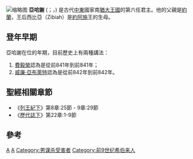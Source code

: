{{unreferenced|time=2017-07-21T03:45:37+00:00}}
[[File:Ahaziah_of_Judah.png|缩略图]]
'''亞哈謝''' ({{lang-he| אחזיהו }}；{{lang|en|Ahaziah}}，{{bd||？|前841年|catIdx=亞哈謝}}) 是古代[[中東|中東]]國家南[[猶大王國|猶大王國]]的第六任君主。他的父親是[[約蘭_(猶大)|約蘭]]，王后西比亞（Zibiah）是[[約阿施|約阿施]]王的生母。

== 登年早期 ==

亞哈謝在位的年期，目前歷史上有兩種講法：
# [[費毅榮|費毅榮]]認為是從前841年到前841年；
# [[威廉·亞布萊特|威廉·亞布萊特]]認為是從前842年到前842年。

== 聖經相關章節 ==
* 《[[列王紀下|列王紀下]]》第8章:25節 - 9章:29節
* 《[[歷代誌下|歷代誌下]]》第22章:1-9節

== 參考 ==
<references />

{{leader|父[[約蘭_(猶大)|約蘭]]|[[猶大王國|猶大國王]]|母[[亞她利雅|亞她利雅]]}}

{{古以色列国王}}

{{People in the Bible-stub}}

[[Category:聖經人物|A]]
[[Category:猶大君王|A]]
[[Category:男谋杀受害者|Category:男谋杀受害者]]
[[Category:前9世纪希伯来人|Category:前9世纪希伯来人]]